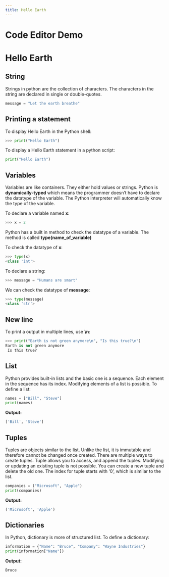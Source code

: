```yaml
---
title: Hello Earth
---
```


# Code Editor Demo
<CodeEditor minimize={true} language="python"></CodeEditor>



# Hello Earth

## String
Strings in python are the collection of characters. The characters in the string are declared in single or double-quotes.

```python
message = "Let the earth breathe"
```

## Printing a statement
To display Hello Earth in the Python shell:

```python
>>> print("Hello Earth")
```

To display a Hello Earth statement in a python script:
```python
print("Hello Earth")
```

## Variables
Variables are like containers. They either hold values or strings. Python is **dynamically-typed** which means the programmer doesn’t have to declare the datatype of the variable. The Python interpreter will automatically know the type of the variable.

To declare a variable named **x**:
```python
>>> x = 2
```

<Note> Python has a built in method to check the datatype of a variable. The method is called <b>type(name_of_variable)</b></Note>

To check the datatype of **x**:
```python
>>> type(x)
<class 'int'>
```

To declare a string:
```python
>>> message = "Humans are smart"
```

We can check the datatype of **message**:
```python
>>> type(message)
<class 'str'>
```

## New line
To print a output in multiple lines, use **\n**:

```python
>>> print("Earth is not green anymore\n", "Is this true?\n")
Earth is not green anymore
 Is this true?
```

## List
Python provides built-in lists and the basic one is a sequence. Each element in the sequence has its index. Modifying elements of a list is possible. To define a list:

```python
names = ["Bill", "Steve"]
print(names)
```

**Output:**
```python
['Bill', 'Steve']
```

## Tuples
Tuples are objects similar to the list. Unlike the list, it is immutable and therefore cannot be changed once created. There are multiple ways to create tuples. Tuple allows you to access, and append the tuples. Modifying or updating an existing tuple is not possible. You can create a new tuple and delete the old one. The index for tuple starts with ‘0’, which is similar to the list.

```python
companies = ("Microsoft", "Apple")
print(companies)
```

**Output:**
```python
('Microsoft', 'Apple')
```

## Dictionaries
In Python, dictionary is more of structured list. To define a dictionary:

```python
information = {"Name": "Bruce", "Company": "Wayne Industries"}
print(information["Name"])
```

**Output:**
```python
Bruce
```
